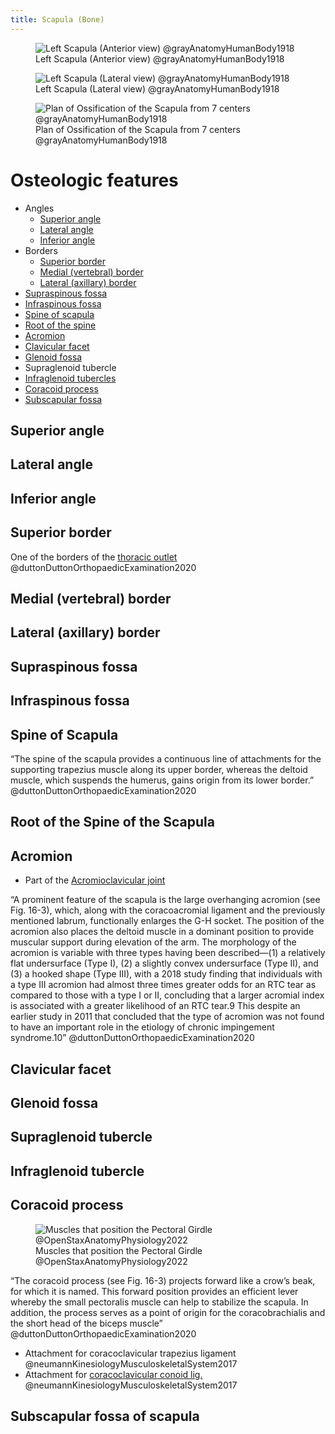 ```yaml
---
title: Scapula (Bone)
---
```



![Left Scapula (Anterior view) @grayAnatomyHumanBody1918](/The Archive/Images/Gray anatomy 1918 images/Osteology/image202 gray1918 Left scapula. Costal surface.gif){#fig-gray19180image202}

![Left Scapula (Lateral view) @grayAnatomyHumanBody1918](/The Archive/Images/Gray anatomy 1918 images/Osteology/image205 gray1918 Left scapula. Lateral view.gif){#fig-gray1918-image205}


![Plan of Ossification of the Scapula from 7 centers @grayAnatomyHumanBody1918](/The Archive/Images/Gray anatomy 1918 images/Osteology/image206 gray1918 Plan of ossification of the scapula. From seven centers.gif){#fig-gray1918-image206}


# Osteologic features {#osteologic-features}

- Angles
    - [Superior angle](#superior-angle)
    - [Lateral angle](#lateral-angle)
    - [Inferior angle](#inferior-angle)
- Borders
    - [Superior border](#superior-border)
    - [Medial (vertebral) border](#medial-border)
    - [Lateral (axillary) border](#lateral-border)
- [Supraspinous fossa](#supraspinous-fossa)
- [Infraspinous fossa](#infraspinous-fossa)
- [Spine of scapula](#spine-of-scapula)
- [Root of the spine](#root-of-spine)
- [Acromion](#acromion)
- [Clavicular facet](#clavicular-facet)
- [Glenoid fossa](#glenoid)
- Supraglenoid tubercle
- [Infraglenoid tubercles](#infraglenoid-tubercle)
- [Coracoid process](#coracoid-process)
- [Subscapular fossa](#subscapular-fossa)

## Superior angle {#superior-angle}

## Lateral angle {#lateral-angle}

## Inferior angle {#inferior-angle}

## Superior border {#superior-border}

One of the borders of the [thoracic outlet]({{< var ref-thoracic-outlet.path >}}) @duttonDuttonOrthopaedicExamination2020

## Medial (vertebral) border {#medial-border}

## Lateral (axillary) border {#lateral-border}

## Supraspinous fossa {#supraspinous-fossa}


## Infraspinous fossa {#infraspinous-fossa}

## Spine of Scapula {#spine-of-scapula}

"The spine of the scapula provides a continuous line of attachments for the supporting trapezius muscle along its upper border, whereas the deltoid muscle, which suspends the humerus, gains origin from its lower border." @duttonDuttonOrthopaedicExamination2020 

## Root of the Spine of the Scapula {#root-of-spine}

## Acromion {#acromion}

- Part of the [Acromioclavicular joint]({{< var ref-acromioclavicular-joint.path >}})

"A prominent feature of the scapula is the large overhanging acromion (see Fig. 16-3), which, along with the coracoacromial ligament and the previously mentioned labrum, functionally enlarges the G-H socket. The position of the acromion also places the deltoid muscle in a dominant position to provide muscular support during elevation of the arm. The morphology of the acromion is variable with three types having been described—(1) a relatively flat undersurface (Type I), (2) a slightly convex undersurface (Type II), and (3) a hooked shape (Type III), with a 2018 study finding that individuals with a type III acromion had almost three times greater odds for an RTC tear as compared to those with a type I or II, concluding that a larger acromial index is associated with a greater likelihood of an RTC tear.9 This despite an earlier study in 2011 that concluded that the type of acromion was not found to have an important role in the etiology of chronic impingement syndrome.10" @duttonDuttonOrthopaedicExamination2020 

## Clavicular facet {#clavicular-facet}

## Glenoid fossa {#glenoid-fossa}

## Supraglenoid tubercle {#supraglenoid-tubercle}

## Infraglenoid tubercle {#infraglenoid-tubercle}


## Coracoid process {#coracoid-process}

![Muscles that position the Pectoral Girdle @OpenStaxAnatomyPhysiology2022](/The Archive/Images/OpenStax Anatomy and Physiology 2e/fig11.22 Muscles That Position the Pectoral Girdle.jpeg){#fig-openstax-fig11.22}

"The coracoid process (see Fig. 16-3) projects forward like a crow’s beak, for which it is named. This forward position provides an efficient lever whereby the small pectoralis muscle can help to stabilize the scapula. In addition, the process serves as a point of origin for the coracobrachialis and the short head of the biceps muscle" @duttonDuttonOrthopaedicExamination2020

- Attachment for coracoclavicular trapezius ligament @neumannKinesiologyMusculoskeletalSystem2017
- Attachment for [coracoclavicular conoid lig.]({{< var ref-coracoclavicular-conoid-ligament.path >}}) @neumannKinesiologyMusculoskeletalSystem2017

## Subscapular fossa of scapula {#subscapular-fossa}
